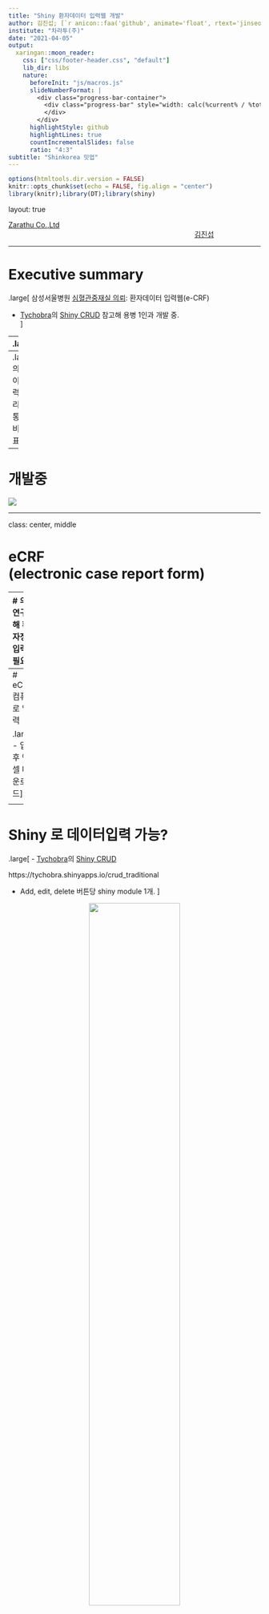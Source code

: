 ```yaml
---
title: "Shiny 환자데이터 입력웹 개발"
author: 김진섭; [`r anicon::faa('github', animate='float', rtext='jinseob2kim')`](https://github.com/jinseob2kim)
institute: "차라투(주)"
date: "2021-04-05"
output:
  xaringan::moon_reader:
    css: ["css/footer-header.css", "default"]
    lib_dir: libs
    nature:
      beforeInit: "js/macros.js"
      slideNumberFormat: |
        <div class="progress-bar-container">
          <div class="progress-bar" style="width: calc(%current% / %total% * 100%);">
          </div>
        </div>
      highlightStyle: github
      highlightLines: true
      countIncrementalSlides: false
      ratio: "4:3" 
subtitle: "Shinkorea 밋업"
---
```


```r
options(htmltools.dir.version = FALSE)
knitr::opts_chunk$set(echo = FALSE, fig.align = "center")
library(knitr);library(DT);library(shiny)
```


layout: true

<div class="my-footer"><span><a href="https://www.zarathu.com">Zarathu Co.,Ltd</a>   
&emsp;&emsp;&emsp;&emsp;&emsp;&emsp;&emsp;&emsp;&emsp;&emsp;&emsp;&emsp;&emsp;
&emsp;&emsp;&emsp;&emsp;&emsp;&emsp;&emsp;&emsp;&emsp;&emsp;&emsp;&emsp;&emsp;
<a href="https://github.com/jinseob2kim">김진섭</a></span></div> 


---

# Executive summary


.large[
삼성서울병원 [심혈관중재실 의뢰](http://www.samsunghospital.com/m/reservation/common/doctorProfile.do?DR_NO=2157): 환자데이터 입력웹(e-CRF)

- [Tychobra](https://www.tychobra.com/)의 [Shiny CRUD](https://www.tychobra.com/posts/2020-01-29-shiny-crud-traditional/) 참고해 용병 1인과 개발 중.  
]

--
.large[

- [shinymanager](https://github.com/datastorm-open/shinymanager) 로 로그인 모듈: 어떤 ID가 생성, 수정했는지 기록. 

- DB: [RSQLite](https://github.com/r-dbi/RSQLite) 이용, 파일로 관리.

- [DT](https://rstudio.github.io/DT/) 사용: proxy 기능으로 빠른 업데이트 가능. 테이블 안에 클릭(수정)버튼 삽입.

- 버튼 1개 당 [shiny module](https://shiny.rstudio.com/articles/modules.html) 1개. 

]

--
.large[
의료데이터 입력/관리/분석 통합서비스 목표. 
]

---
# 개발중

![](eCRFexam.png)

---

class: center, middle

# eCRF<br>(electronic case report form)


---
# 의학연구위해 환자정보입력 필요

.large[
- 2000년대까지는 종이설문지 후 직접 엑셀입력. 
]

<center><a href="https://www.sampleforms.com/case-report-form.html"><img src="https://images.sampleforms.com/wp-content/uploads/2018/01/Case-Report-Form-Template-1.jpg" width=70%></center>

---
# eCRF: 컴퓨터로 입력

.large[
- 입력 후 엑셀 다운로드
]

<center><a href="https://docsplayer.org/132478956-%EC%9B%B9%EA%B8%B0%EB%B0%98-%EC%9E%84%EC%83%81%EC%97%B0%EA%B5%AC%EA%B4%80%EB%A6%AC%EC%8B%9C%EC%8A%A4%ED%85%9C-%EC%86%8C%EA%B0%9C-introduction-of-icreat.html"><img src="https://docsplayer.org/docs-images/97/132478956/images/23-2.jpg" width=50%></center>


---
# Shiny 로 데이터입력 가능?

.large[
- [Tychobra](https://www.tychobra.com/)의 [Shiny CRUD](https://www.tychobra.com/posts/2020-01-29-shiny-crud-traditional/)

https://tychobra.shinyapps.io/crud_traditional

- Add, edit, delete 버튼당 shiny module 1개.
]

<center><a href="https://www.tychobra.com/posts/2020-01-29-shiny-crud-traditional/"><img src="https://res.cloudinary.com/dxqnb8xjb/image/upload/v1580226415/Screen_Shot_2020-01-28_at_10.46.25_AM_fxtki7.png" width=60%></center>

---
# 주요 특징 
.large[
- DB는 [RSQLite](https://github.com/r-dbi/RSQLite) 이용, 파일로 관리.

- DB query 문에 `tryCatch()` 적용, 반영 잘 되었는지 메시지 출력.

- [shinyFeedback](https://cran.r-project.org/web/packages/shinyFeedback/vignettes/shinyFeedback-intro.html) 패키지 이용.

- `DT::datatableProxy()`: 바뀐 테이블 빠르게 업데이트.

- `DT::datatable()` 안에 버튼 삽입. html로 버튼 삽입 후 **escape** 옵션으로 해당 컬럼 html 읽기.

- 입력 & 수정한 ID, 시간을 표시. 로그인은 [polished](https://polished.tech/docs/01-get-started) 이용.

]

---
# 1열에 edit/delete 버튼

```r
ids <- out$uid

actions <- purrr::map_chr(ids, function(id_) {
      paste0(
        '<div class="btn-group" style="width: 75px;" role="group" aria-label="Basic example">
          <button class="btn btn-primary btn-sm edit_btn" data-toggle="tooltip" data-placement="top" title="Edit" id = ', id_, ' style="margin: 0"><i class="fa fa-pencil-square-o"></i></button>
          <button class="btn btn-danger btn-sm delete_btn" data-toggle="tooltip" data-placement="top" title="Delete" id = ', id_, ' style="margin: 0"><i class="fa fa-trash-o"></i></button>
        </div>'
      )
    })

    # Remove the `uid` column. We don't want to show this column to the user
out <- out %>% select(-uid)

    # Set the Action Buttons row to the first column of the `mtcars` table
out <- cbind(tibble(" " = actions), out)
```

---
# js로 버튼클릭 지정 

`cars_table_module.js`


```js
function cars_table_module_js(ns_prefix) {

  $("#" + ns_prefix + "car_table").on("click", ".delete_btn", function() {
    Shiny.setInputValue(ns_prefix + "car_id_to_delete", this.id, { priority: "event"});
    $(this).tooltip('hide');
  });

  $("#" + ns_prefix + "car_table").on("click", ".edit_btn", function() {
    Shiny.setInputValue(ns_prefix + "car_id_to_edit", this.id, { priority: "event"});
    $(this).tooltip('hide');
  });
}
```

**car_id_to_delete, car_id_to_edit** 가 버튼 클릭한 행의 id 


---
# Shiny module

```r
fluidPage(
  shinyFeedback::useShinyFeedback(),
  shinyjs::useShinyjs(),
  # Application Title
  titlePanel(
    h1("Shiny CRUD Application", align = 'center'),
    windowTitle = "Shiny CRUD Application"
  ),
* cars_table_module_ui("cars_table")
)
```

```r
function(input, output, session) {

  # Use session$userData to store user data that will be needed throughout
  # the Shiny application
  session$userData$email <- 'tycho.brahe@tychobra.com'

  # Call the server function portion of the `cars_table_module.R` module file
* callModule(
*  cars_table_module,
*  "cars_table"
  )
}
```

---
# Module 안에 또 module

https://github.com/Tychobra/shiny_crud/blob/master/01_traditional/shiny_app/R/cars_table_module.R

.large[
**cars_table_module** 구성

- Add 버튼

- DTOutput

- Add 모듈 [car_edit_module](https://github.com/Tychobra/shiny_crud/blob/master/01_traditional/shiny_app/R/car_edit_module.R)

- Edit 모듈 [car_edit_module](https://github.com/Tychobra/shiny_crud/blob/master/01_traditional/shiny_app/R/car_edit_module.R) 옵션만 다름 

- Delete 모듈 [car_delete_module](https://github.com/Tychobra/shiny_crud/blob/master/01_traditional/shiny_app/R/car_delete_module.R)
]

---

class: center, middle

# eCRF 에서 새롭게 추가한 것

---
# [shinymanager](https://github.com/datastorm-open/shinymanager) 적용 

.large[
**res_auth$user** 로 로그인 ID 얻음.
]

```r
server <- function(input, output, session) {

  # Use session$userData to store user data that will be needed throughout

  res_auth <- secure_server(
    check_credentials = check_credentials("database.sqlite")
  )


  # Call the server function portion of the `cars_table_module.R` module file
* callModule(cars_table_module, "table_rct", "rct", sessionid = res_auth$user)

* callModule(cars_table_module, "table_pros", "pros", sessionid = res_auth$user)
}

```

---
# 입력 안한 값 있으면 경고색.

.large[
class: **warning or success**
]

```r
events <- sapply(ids, function(id_) {
*     btn.demo <- ifelse(id_ %in% ids.na.event, "warning", "success")
      paste0(
        "<center>",
        '<div class="btn-group" style="width: 75px;" role="group" aria-label="Edit events">',
        '<button class="btn btn-', btn.demo, ' edit_btn" data-toggle="tooltip" data-placement="top" title="Edit events" id = ', id_, ' style="margin: 0">',
        '<i class="fa fa-pencil-square-o"></i>',
        "</button>",
        "</div>",
        "</center>"
      )
    })

```

---
# 입력항목 나누기

.large[
- 초기정보, 과거질병, 피검사, 추적관찰: 각각 버튼(module) 1개
]

![](module.png)

---
# 참가조건 안맞으면 Add 안됨


<center><img src="criteria.png" width=60%></center>


---
# 향후 계획

.large[
- 입력버튼 추가: 입력항목 많음. 

- 삼성병원 미팅: 의뢰자, 연구간호사 중간 피드백

- 5월 완료, 연구시작 목표
]

--
.large[
- 타 연구에도 적용할 수 있도록 R 패키지로.

- 의학연구의 전 과정을 통합한 서비스. 데이터 입력/관리/분석

]

---
# Executive summary


.large[
삼성서울병원 [심혈관중재실 의뢰](http://www.samsunghospital.com/m/reservation/common/doctorProfile.do?DR_NO=2157): 환자데이터 입력웹(eCRF).

- [Tychobra](https://www.tychobra.com/)의 [Shiny CRUD](https://www.tychobra.com/posts/2020-01-29-shiny-crud-traditional/) 참고해 용병 1인과 개발 중. 

- [shinymanager](https://github.com/datastorm-open/shinymanager) 로 로그인 모듈: 어떤 ID가 생성, 수정했는지 기록. 

- DB: [RSQLite](https://github.com/r-dbi/RSQLite) 이용, 파일로 관리.

- [DT](https://rstudio.github.io/DT/) 사용: proxy 기능으로 빠른 업데이트 가능. 테이블 안에 클릭(수정)버튼 삽입.

- 버튼 1개 당 [shiny module](https://shiny.rstudio.com/articles/modules.html) 1개. 

의료데이터 입력/관리/분석 통합서비스 목표.

]


---

class: center, middle

# END
